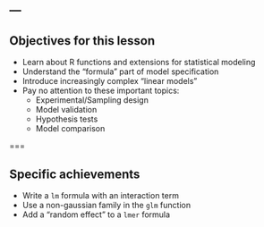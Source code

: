 ---
---

## Objectives for this lesson

- Learn about R functions and extensions for statistical modeling
- Understand the "formula" part of model specification
- Introduce increasingly complex "linear models"
- Pay no attention to these important topics:
  - Experimental/Sampling design
  - Model validation
  - Hypothesis tests
  - Model comparison
  
<!-- - Meet Stan, a programming language for probability statements -->

===

## Specific achievements

- Write a `lm` formula with an interaction term
- Use a non-gaussian family in the `glm` function
- Add a "random effect" to a `lmer` formula

<!-- - Understand a fully customizeable Stan formula -->

